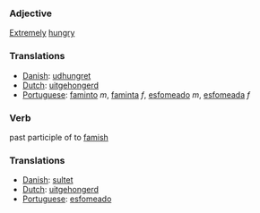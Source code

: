 ===Adjective===

[[Extreme]]ly [[hungry]]

===Translations===
*[[Danish]]: [[udhungret]]
*[[Dutch]]: [[uitgehongerd]]
*[[Portuguese]]: [[faminto]] ''m'', [[faminta]] ''f'', [[esfomeado]] ''m'', [[esfomeada]] ''f''

===Verb===

past participle of to [[famish]]

===Translations===
*[[Danish]]: [[sultet]]
*[[Dutch]]: [[uitgehongerd]]
*[[Portuguese]]: [[esfomeado]]